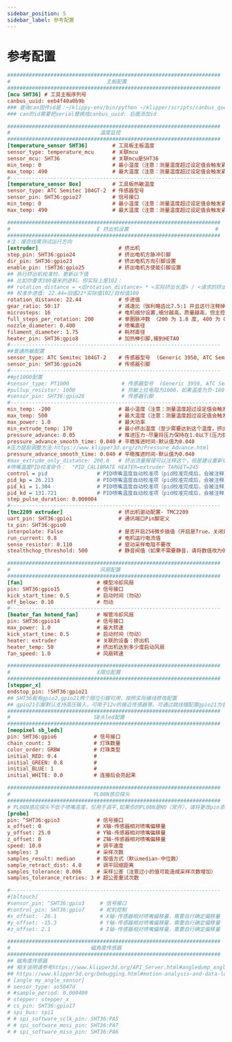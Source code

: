 ```yaml
---
sidebar_position: 5
sidebar_label: 参考配置
---
```


# 参考配置

```cfg
#####################################################################
#                               主板配置
#####################################################################
[mcu SHT36] # 工具主板序列号
canbus_uuid: eeb4f40a0b9b
### 查询can固件id是：~/klippy-env/bin/python ~/klipper/scripts/canbus_query.py can0
### can的id需要把serial替换成canbus_uuid: 后面添加id 

#####################################################################
#                             温度监控
#####################################################################
[temperature_sensor SHT36]        # 工具板主板温度
sensor_type: temperature_mcu      # 关联mcu
sensor_mcu: SHT36                 # 关联mcu是SHT36
min_temp: 0                       # 最小温度（注意：测量温度超过设定值会触发紧急停止）
max_temp: 490                     # 最大温度（注意：测量温度超过设定值会触发紧急停止）
#--------------------------------------------------------------------
[temperature_sensor Box]          # 工具板热敏温度 
sensor_type: ATC Semitec 104GT-2  # 传感器型号
sensor_pin: SHT36:gpio27          # 信号接口
min_temp: 0                       # 最小温度（注意：测量温度超过设定值会触发紧急停止）
max_temp: 490                     # 最大温度（注意：测量温度超过设定值会触发紧急停止）

#####################################################################
#                            E 挤出机设置                            # 
#####################################################################
#注：接完线需测试运行方向
[extruder]                          # 挤出机
step_pin: SHT36:gpio24              # 挤出电机方脉冲引脚
dir_pin: SHT36:gpio23               # 挤出电机方向引脚设置
enable_pin: !SHT36:gpio25           # 挤出电机方使能引脚设置
## 执行挤出机校准时，更新以下值
## 比如你要求100毫米的进料，但实际上是102：
## rotation_distance = <旧rotation_distance> * <实际挤出长度> / <请求的挤出长度>
## 校准步进值: 22.44=旧值22*实际值102/目标值100
rotation_distance: 22.44            # 步进值
gear_ratio: 50:17                   # 减速比（伽利略齿比7.5:1 并且这行注释掉；BMG为50：17，输出轴在前，输入轴在后）
microsteps: 16                      # 电机细分设置,细分越高，质量越高，但主控负荷越大
full_steps_per_rotation: 200        # 单圈脉冲数 （200 为 1.8 度, 400 为 0.9 度）
nozzle_diameter: 0.400              # 喷嘴直径
filament_diameter: 1.75             # 耗材直径
heater_pin: SHT36:gpio8             # 加热棒引脚,接到HETA0
#--------------------------------------------------------------------
##普通热敏配置
sensor_type: ATC Semitec 104GT-2    # 传感器型号  (Generic 3950, ATC Semitec 104GT-2， PT1000)
sensor_pin: SHT36:gpio26            # 传感器引脚  
#--------------------------------------------------------------------
##pt1000配置
#sensor_type: PT1000                 # 传感器型号  (Generic 3950, ATC Semitec 104GT-2， PT1000)
#pullup_resistor: 1000               # 热敏上拉电阻为1000，如果温度为负-180需要更换跳线
#sensor_pin: SHT36:gpio26            # 传感器引脚  
#--------------------------------------------------------------------
min_temp: -200                      # 最小温度（注意：测量温度超过设定值会触发紧急停止）
max_temp: 500                       # 最大温度（注意：测量温度超过设定值会触发紧急停止）
max_power: 1.0                      # 最大功率
min_extrude_temp: 170               # 最小挤出温度（至少需要达到这个温度，挤出机才能挤出）
pressure_advance: 0.05              # 推进压力-尽量将压力保持在1.0以下(压力提前是调整这个)
pressure_advance_smooth_time: 0.040 # 平稳推进时间-默认值为0.040
#压力提前调整方法:https://www.klipper3d.org/zh/Pressure_Advance.html
pressure_advance_smooth_time: 0.040 # 平稳推进时间-默认值为0.040
#max_extrude_only_distance: 200.0   # 挤出流量报错可以注释这个，但是建议重新切片
#喷嘴温度PID校准命令：  "PID_CALIBRATE HEATER=extruder TARGET=245
control = pid                # PID喷嘴温度自动校准项（pid校准完成后，会被注释）
pid_kp = 26.213              # PID喷嘴温度自动校准项（pid校准完成后，会被注释）
pid_ki = 1.304               # PID喷嘴温度自动校准项（pid校准完成后，会被注释）
pid_kd = 131.721             # PID喷嘴温度自动校准项（pid校准完成后，会被注释）
step_pulse_duration: 0.000004
#--------------------------------------------------------------------
[tmc2209 extruder]                  # 挤出机驱动配置- TMC2209
uart_pin: SHT36:gpio1               # 通讯端口Pin脚定义
tx_pin: SHT36:gpio0
interpolate: False                  # 是否开启256微步插值（开启是True，关闭是False）
run_current: 0.8                    # 电机运行电流值
sense_resistor: 0.110               # 驱动采样电阻不要改
stealthchop_threshold: 500          # 静音阀值（如果不需要静音，请将数值改为0）

#####################################################################
#                             风扇配置
#####################################################################
[fan]                        # 模型冷却风扇
pin: SHT36:gpio15            # 信号接口
kick_start_time: 0.5         # 启动时间（勿动）
off_below: 0.10              # 勿动
#--------------------------------------------------------------------
[heater_fan hotend_fan]      # 喉管冷却风扇
pin: SHT36:gpio14            # 信号接口
max_power: 1.0               # 最大转速
kick_start_time: 0.5         # 启动时间（勿动）
heater: extruder             # 关联的设备：挤出机
heater_temp: 50              # 挤出机达到多少度启动风扇
fan_speed: 1.0               # 风扇转速

#####################################################################
#                            X限位配置
#####################################################################
[stepper_x]
endstop_pin: !SHT36:gpio21
## SHT36板有gpio2,gpio21两个限位引脚可用，按照实际接线修改配置
## gpio21引脚默认支持高压输入，可用于12v的接近传感器等。可通过跳线帽配置gpio21为普通限位引脚
#####################################################################
#                           SB头led配置
#####################################################################
[neopixel sb_leds]
pin: SHT36:gpio6            # 信号接口
chain_count: 3              # 灯珠数量
color_order: GRBW           # 灯珠类型
initial_RED: 0.4            # 
initial_GREEN: 0.8          # 
initial_BLUE: 1             # 
initial_WHITE: 0.0          # 连接后会亮起来

#####################################################################
#                           PL08N感应探头
#####################################################################
# PL08N感应探头不低于喷嘴高度，仅用于调平,如果你的PL08N是NO（常开），请将更改pin添加到！ 
[probe]
pin: ^SHT36:gpio3            # 信号接口
x_offset: 0                  # X轴-传感器相对喷嘴偏移量
y_offset: 25.0               # Y轴-传感器相对喷嘴偏移量
z_offset: 0                  # Z轴-传感器相对喷嘴偏移量
speed: 10.0                  # 调平速度
samples: 3                   # 采样次数
samples_result: median       # 取值方式（默认median-中位数）
sample_retract_dist: 4.0     # 调平回缩距离
samples_tolerance: 0.006     # 采样公差（注意过小的值可能造成采样次数增加）
samples_tolerance_retries: 3 # 超公差重试次数

#--------------------------------------------------------------------
#[bltouch]
#sensor_pin: ^SHT36:gpio3     # 信号接口
#control_pin: SHT36:gpio7     # 舵机控制
#x_offset: -26.1              # X轴-传感器相对喷嘴偏移量，需要自行确定偏移量
#y_offset: -15.3              # Y轴-传感器相对喷嘴偏移量，需要自行确定偏移量
#z_offset: 2.1                # Z轴-传感器相对喷嘴偏移量，需要自行确定偏移量

#####################################################################
#                          磁角度传感器
#####################################################################
## 磁角度传感器
## 相关说明请参考https://www.klipper3d.org/API_Server.html#angledump_angle 
## https://www.klipper3d.org/Debugging.html#motion-analysis-and-data-logging
# [angle my_angle_sensor]
# sensor_type: as5047d
# #sample_period: 0.000400
# stepper: stepper_x
# cs_pin: SHT36:gpio17
# spi_bus: spi1
# # spi_software_sclk_pin: SHT36:PA5
# # spi_software_mosi_pin: SHT36:PA7
# # spi_software_miso_pin: SHT36:PA6


```